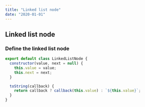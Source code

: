 ```yaml
---
title: "Linked list node"
date: "2020-01-01"
---
```


## Linked list node

### Define the linked list node

```javascript
export default class LinkedListNode {
  constructor(value, next = null) {
    this.value = value;
    this.next = next;
  }

  toString(callback) {
    return callback ? callback(this.value) : `${this.value}`;
  }
}
```
